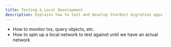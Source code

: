 ```yaml
---
title: Testing & Local Development
description: Explains how to test and develop Stardust migration apps locally
---
```


  - How to monitor txs, query objects, etc.
  - How to spin up a local network to test against until we have an actual network